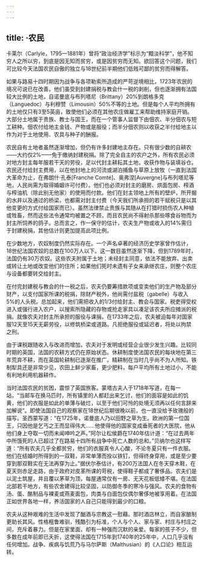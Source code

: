 ```yaml
---
---
---
```

title: ·农民
---




卡莱尔（Carlyle，1795—1881年）曾将“政治经济学”标示为“黯淡科学”，他不知穷人之所以穷，到底是因无知而贫穷，或是因贫穷而无知。欲回答这个问题，我们可比较今天法国农民自傲的独立与18世纪前半期他们低贱可鄙的贫穷而得解答。

如果与路易十四时期因为战争与各项勒索所造成的严苛逆境相比，1723年农民的境况可说已在改善。他们虽受到封建捐税与教会什一税的剥削，但也逐渐拥有法国较大比例的土地，自诺曼底与布列塔尼（Brittany）20%到朗格多克（Languedoc）与利穆赞（Limousin）50%不等的土地。但是每个人平均所拥有的土地仅只有3至5英亩，致使他们必须在其他农庄做雇工来帮助维持家庭开销。大部分土地属于贵族、教士与国王，而在一个管事人监督下由佃农、半分佃农与短工耕种。佃农付给地主金钱、产物或是服役；而半分佃农则以收获之半付给地主以作为对于土地使用、农具与种子的酬报。

农民自有土地者虽然逐渐增加，但仍有许多封建地主存在。只有很少数的自耕农——大约仅2%——免于缴纳封建税捐。除了完全自主的农户之外，所有农民必须对地方封主每年服若干天的劳役，足以代封主耕耘其土地，收获作物与装填谷仓。农民还付给封主费用，以在他封地上的河流或湖泊捕鱼与草原上放牧（一直到法国大革命为止，在弗朗什·孔泰[Franche Comté]、奥弗涅[Auvergne]与布列塔尼等地，人民尚需为取得婚姻许可付费）。他们也必须对封主的磨房、烘面包房、榨酒与榨油机（除此别无他家）的使用而付款。他们在封主领地上所有的壁炉，所开掘的水井以及通过的桥梁，也都需对封主付费（今天我们所承担的若干赋税只是以其他变更的方式付给国家而已）。虽然法律禁止贵族与其随从在打猎时损伤农人种植或牲畜，然而这些法令通常均被置之不顾，而且农民尚不得射杀那些啄食谷物而为封主所饲养的鸽子。总而言之，作一保守的估计，农夫生产物或收入的14%需归于封建税捐，其他估计则更加提高此项比例。

在少数地方，农奴制度仍然实际存在。一个声名卓著的经济历史学家曾作估计，18世纪法国农奴的总数在100万人以下。这一数目虽然逐渐下降，但到1789年时，法国仍有30万农奴。这些农夫附属于土地；未经封主同意，依法不能放弃、出卖或转让土地或改变他们的住所；如果他们死时未遗有子女来承继农庄，则整个农庄与设备都要转交给封主。

在付完封建税与教会的什一税之后，农夫仍要筹措款项或变卖他们的生产物及部分财产，以支付国家所课的税捐，除财产税外，他尚需付盐税（gabelle）与收入5%的人头税。总加起来，他们需把收入的1/3付给封主、教会与国家。税吏得受权进入或强行进入农户，以搜索所隐藏的存物或抢走家具以凑足该农夫所应摊派的税捐。就像农夫对封主所承担的服役与课捐，在1733年之后，农夫被迫每年对国家服12天至15天无薪劳役，以修筑桥梁或道路。凡拒绝服役或延迟者，将处以拘禁之刑。

由于课税跟随收入与改进而增加，农夫对于发明或经营企业很少发生兴趣。比较同时期的英国，法国的农耕方式仍在原始状态。休耕制度使法国农民的每块地在第三年荒弃不耕，而在英国轮耕制已逐渐在推广。精耕制在当时几乎尚不为人所知。铁制犁具还是非常少见，农田上鲜少家畜，更少肥料，每户平均所有土地过小，不能有利地利用机器耕作。

当时法国农民的贫困，震惊了英国旅客。蒙塔古夫人于1718年写道，在每一站，“当邮车在换马匹时，所有镇里的人都赶出来乞讨，他们的面容是如此的饥黄，他们的衣服是如此的单薄与破烂，以至于他们可怜的处境无须再以任何言辞来加解说”。即使法国自己的观察家在18世纪后期很晚以前，也一直没给予玫瑰般的描写。圣西蒙写道：“在1725年，诺曼底人乃以田野之草为生。欧洲的第一位国王，只因他是乞丐之王而显得伟大……他使得他的国家变成垂死者的大医院，他从他们身上夺取一切而未闻呻吟之声。”阿尔让松侯爵在1740年估计道：“在过去两年中所饿死的人已超过了在路易十四所有战争中死亡人数的总和。”贝纳尔也这样写道：“所有农夫几乎全都贫穷，他们的衣服真令人心酸，不论冬夏只有一件衣服。他们在结婚时所得到的一双鞋，非常单薄而拴以铁钉，但得终身穿用，或是至少要穿到那双鞋实在无法再穿为止。”据伏尔泰估计，有200万法国人在冬天穿木鞋，在夏天则赤足走路，由于政府对皮革所课的苛税，使得鞋子都成了奢侈品。农夫们是以泥土筑屋，并且覆以茅草为顶，每屋通常仅有一房、无天花板低矮不堪。在法国北部若干地方，有些农舍建得比较坚固，以防御冬季的寒冷与强风。农夫的食物有汤、蛋、酪制品与裸麦或燕麦面包，肉类与白面包仅偶尔奢侈地被享用着。在法国正如世界各地一样，养活国家的人自己只能得到最少的口粮。

农夫从这种艰难的生活中发现了酗酒与宗教这一慰藉。那时酒店林立，而自家酿制更助长其风。性格粗鲁难驯，残酷引为标准，个人与个人、家与家、村庄与村庄之间，充斥着暴力。但是在家里面，却有一种强而沉默的亲爱。每家的孩子不少，但多数在成年前即已夭折，这使得法国在1715年到1740年的25年中，人口几乎没有任何增加。战争、疾病与饥荒乃与马尔萨斯（Malthusian）的《人口论》相互运转。